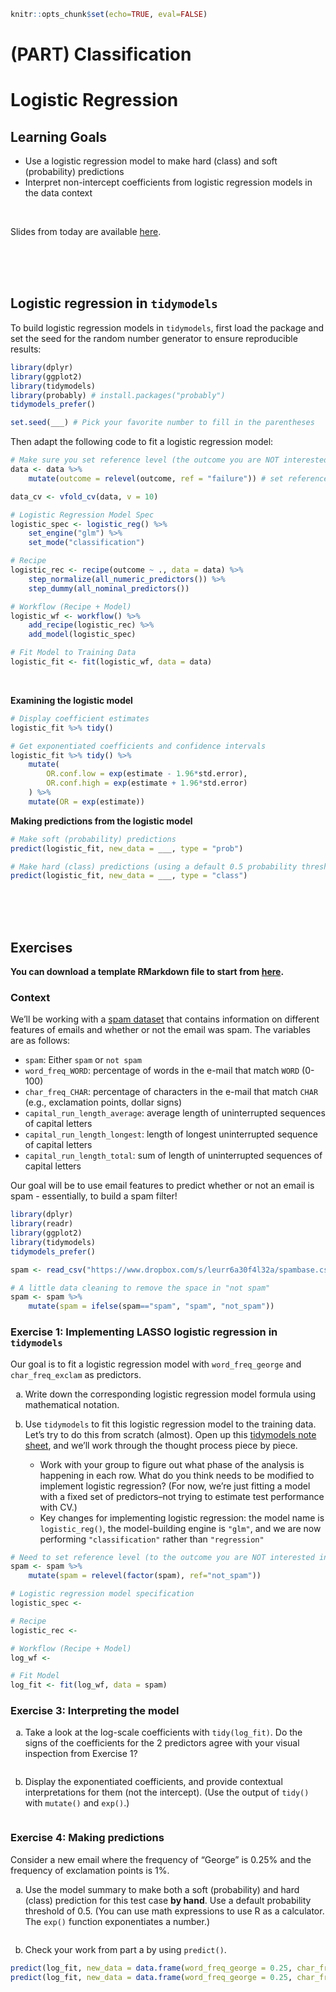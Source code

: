 ```r
knitr::opts_chunk$set(echo=TRUE, eval=FALSE)
```

# (PART) Classification {-}

# Logistic Regression

## Learning Goals {-}

- Use a logistic regression model to make hard (class) and soft (probability) predictions
- Interpret non-intercept coefficients from logistic regression models in the data context

<br>

Slides from today are available [here](https://docs.google.com/presentation/d/1ijHVtFzH4GIJ085jJsdeA9DrwP1SY2KCkL_RQVtqY6Y/edit?usp=sharing).



<br><br><br>



## Logistic regression in `tidymodels` {-}

To build logistic regression models in `tidymodels`, first load the package and set the seed for the random number generator to ensure reproducible results:

```r
library(dplyr)
library(ggplot2)
library(tidymodels)
library(probably) # install.packages("probably")
tidymodels_prefer()

set.seed(___) # Pick your favorite number to fill in the parentheses
```

Then adapt the following code to fit a logistic regression model:

```r
# Make sure you set reference level (the outcome you are NOT interested in)
data <- data %>%
    mutate(outcome = relevel(outcome, ref = "failure")) # set reference level

data_cv <- vfold_cv(data, v = 10)

# Logistic Regression Model Spec
logistic_spec <- logistic_reg() %>%
    set_engine("glm") %>%
    set_mode("classification")

# Recipe
logistic_rec <- recipe(outcome ~ ., data = data) %>%
    step_normalize(all_numeric_predictors()) %>% 
    step_dummy(all_nominal_predictors())

# Workflow (Recipe + Model)
logistic_wf <- workflow() %>% 
    add_recipe(logistic_rec) %>%
    add_model(logistic_spec) 

# Fit Model to Training Data
logistic_fit <- fit(logistic_wf, data = data)
```

<br>

**Examining the logistic model**

```r
# Display coefficient estimates
logistic_fit %>% tidy()

# Get exponentiated coefficients and confidence intervals
logistic_fit %>% tidy() %>%
    mutate(
        OR.conf.low = exp(estimate - 1.96*std.error),
        OR.conf.high = exp(estimate + 1.96*std.error)
    ) %>%
    mutate(OR = exp(estimate))
```

**Making predictions from the logistic model**

```r
# Make soft (probability) predictions
predict(logistic_fit, new_data = ___, type = "prob")

# Make hard (class) predictions (using a default 0.5 probability threshold)
predict(logistic_fit, new_data = ___, type = "class")
```



<br><br><br>



## Exercises {-}

**You can download a template RMarkdown file to start from [here](template_rmds/12-logistic-regression.Rmd).**

### Context {-}

We'll be working with a [spam dataset](https://archive.ics.uci.edu/ml/datasets/Spambase) that contains information on different features of emails and whether or not the email was spam. The variables are as follows:

- `spam`: Either `spam` or `not spam`
- `word_freq_WORD`: percentage of words in the e-mail that match `WORD` (0-100)
- `char_freq_CHAR`: percentage of characters in the e-mail that match `CHAR` (e.g., exclamation points, dollar signs)
- `capital_run_length_average`: average length of uninterrupted sequences of capital letters
- `capital_run_length_longest`: length of longest uninterrupted sequence of capital letters
- `capital_run_length_total`: sum of length of uninterrupted sequences of capital letters

Our goal will be to use email features to predict whether or not an email is spam - essentially, to build a spam filter!

```r
library(dplyr)
library(readr)
library(ggplot2)
library(tidymodels)
tidymodels_prefer()

spam <- read_csv("https://www.dropbox.com/s/leurr6a30f4l32a/spambase.csv?dl=1")

# A little data cleaning to remove the space in "not spam"
spam <- spam %>%
    mutate(spam = ifelse(spam=="spam", "spam", "not_spam"))
```


### Exercise 1: Implementing LASSO logistic regression in `tidymodels` {-}

Our goal is to fit a logistic regression model with `word_freq_george` and `char_freq_exclam` as predictors.

a. Write down the corresponding logistic regression model formula using mathematical notation.

b. Use `tidymodels` to fit this logistic regression model to the training data. Let's try to do this from scratch (almost). Open up this [tidymodels note sheet](https://docs.google.com/document/d/1IhPyF45kr-nUZ7T2CSF4kH7QWFPAKg31PnY1Imdavs4/edit?usp=sharing), and we'll work through the thought process piece by piece.
    - Work with your group to figure out what phase of the analysis is happening in each row. What do you think needs to be modified to implement logistic regression? (For now, we're just fitting a model with a fixed set of predictors--not trying to estimate test performance with CV.)
    - Key changes for implementing logistic regression: the model name is `logistic_reg()`, the model-building engine is `"glm"`, and we are now performing `"classification"` rather than `"regression"`

```r
# Need to set reference level (to the outcome you are NOT interested in)
spam <- spam %>%
    mutate(spam = relevel(factor(spam), ref="not_spam"))

# Logistic regression model specification
logistic_spec <- 

# Recipe
logistic_rec <- 

# Workflow (Recipe + Model)
log_wf <- 

# Fit Model
log_fit <- fit(log_wf, data = spam)
```



### Exercise 3: Interpreting the model {-}

a. Take a look at the log-scale coefficients with `tidy(log_fit)`. Do the signs of the coefficients for the 2 predictors agree with your visual inspection from Exercise 1?

```r

```

b. Display the exponentiated coefficients, and provide contextual interpretations for them (not the intercept). (Use the output of `tidy()` with `mutate()` and `exp()`.)

```r

```



### Exercise 4: Making predictions {-}

Consider a new email where the frequency of "George" is 0.25% and the frequency of exclamation points is 1%.

a. Use the model summary to make both a soft (probability) and hard (class) prediction for this test case **by hand**. Use a default probability threshold of 0.5. (You can use math expressions to use R as a calculator. The `exp()` function exponentiates a number.)

```r


```


b. Check your work from part a by using `predict()`.

```r
predict(log_fit, new_data = data.frame(word_freq_george = 0.25, char_freq_exclam = 1), type = "prob")
predict(log_fit, new_data = data.frame(word_freq_george = 0.25, char_freq_exclam = 1), type = "class")
```

